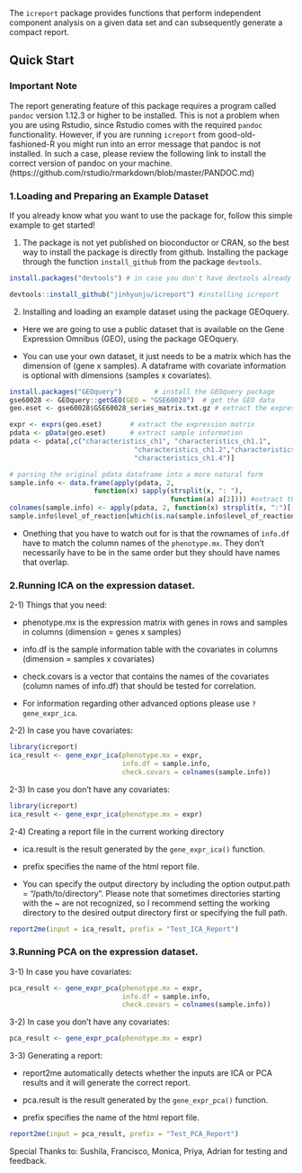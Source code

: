 
The `icreport` package provides functions that perform independent component analysis on a given data set and can subsequently generate a compact report. 

## Quick Start

### Important Note

The report generating feature of this package requires a program called ```pandoc``` version 1.12.3 or higher to be installed. This is not a problem when you are using Rstudio, since Rstudio comes with the required ```pandoc``` functionality. However, if you are running ```icreport``` from good-old-fashioned-R you might run into an error message that pandoc is not installed. In such a case, please review the following link to install the correct version of pandoc on your machine. (https://github.com/rstudio/rmarkdown/blob/master/PANDOC.md)

### 1.Loading and Preparing an Example Dataset

If you already know what you want to use the package for, follow this simple example to get started!

1) The package is not yet published on bioconductor or CRAN, so the best way to install the package is directly from github. Installing the package through the function ```install_github``` from the package ```devtools```.

```r
install.packages("devtools") # in case you don't have devtools already

devtools::install_github("jinhyunju/icreport") #installing icreport
```

2) Installing and loading an example dataset using the package GEOquery.

- Here we are going to use a public dataset that is available on the Gene Expression Omnibus (GEO), using the package GEOquery.


- You can use your own dataset, it just needs to be a matrix which has the dimension of (gene x samples). A dataframe with covariate information is optional with dimensions (samples x covariates). 

```r
install.packages("GEOquery")        # install the GEOquery package
gse60028 <- GEOquery::getGEO(GEO = "GSE60028")  # get the GEO data 
geo.eset <- gse60028$GSE60028_series_matrix.txt.gz # extract the expression set

expr <- exprs(geo.eset)       # extract the expression matrix
pdata <- pData(geo.eset)      # extract sample information
pdata <- pdata[,c("characteristics_ch1", "characteristics_ch1.1",
                               "characteristics_ch1.2","characteristics_ch1.3",
                               "characteristics_ch1.4")]

# parsing the original pdata dataframe into a more natural form
sample.info <- data.frame(apply(pdata, 2, 
                     function(x) sapply(strsplit(x, ": "), 
                                        function(a) a[2]))) #extract the data
colnames(sample.info) <- apply(pdata, 2, function(x) strsplit(x, ":")[[1]][1])
sample.info$level_of_reaction[which(is.na(sample.info$level_of_reaction))] <- "3"  # correct a column which had missing data
```

- Onething that you have to watch out for is that the rownames of ```info.df``` have to match the column names of the ```phenotype.mx```. They don't necessarily have to be in the same order but they should have names that overlap. 


### 2.Running ICA on the expression dataset. 

2-1) Things that you need:

- phenotype.mx is the expression matrix with genes in rows and samples in columns (dimension = genes x samples)

- info.df is the sample information table with the covariates in columns (dimension = samples x covariates)

- check.covars is a vector that contains the names of the covariates (column names of info.df) that should be tested for correlation. 

- For information regarding other advanced options please use ```?gene_expr_ica```.

2-2) In case you have covariates:

```r
library(icreport)
ica_result <- gene_expr_ica(phenotype.mx = expr, 
                            info.df = sample.info,
                            check.covars = colnames(sample.info))

```

2-3) In case you don't have any covariates:

```r
library(icreport)
ica_result <- gene_expr_ica(phenotype.mx = expr)

```

2-4) Creating a report file in the current working directory

- ica.result is the result generated by the ```gene_expr_ica()``` function.

- prefix specifies the name of the html report file. 

- You can specify the output directory by including the option output.path = "/path/to/directory". Please note that sometimes directories starting with the ~ are not recognized, so I recommend setting the working directory to the desired output directory first or specifying the full path. 

```r
report2me(input = ica_result, prefix = "Test_ICA_Report")
```
### 3.Running PCA on the expression dataset. 

3-1) In case you have covariates:

```r

pca_result <- gene_expr_pca(phenotype.mx = expr, 
                            info.df = sample.info,
                            check.covars = colnames(sample.info))

```

3-2) In case you don't have any covariates:

```r

pca_result <- gene_expr_pca(phenotype.mx = expr)

```

3-3) Generating a report:

- report2me automatically detects whether the inputs are ICA or PCA results and it will generate the correct report. 

- pca.result is the result generated by the ```gene_expr_pca()``` function.

- prefix specifies the name of the html report file. 

```r
report2me(input = pca_result, prefix = "Test_PCA_Report")
```


Special Thanks to: Sushila, Francisco, Monica, Priya, Adrian for testing and feedback. 

